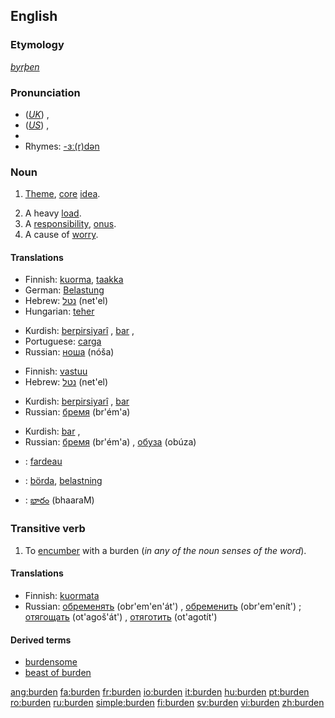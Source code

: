 {{wikipedia}}
==English==

===Etymology===
{{OE.}} ''[[byrþen]]''

===Pronunciation===
*(''[[Received Pronunciation|UK]]'') {{IPA|/ˈbɜːdn/}}, {{SAMPA|/"b3:dn/}}
*(''[[General American|US]]'') {{IPA|/ˈbɝdn/}}, {{SAMPA|/"b3`dn/}}
*{{audio|en-us-burden.ogg|Audio (US)}}
*Rhymes: [[Rhymes:English:-ɜː(r)dən|-ɜː(r)dən]]

===Noun===
{{en-noun}}

# {{obsolete}} [[Theme]], [[core]] [[idea]].
# A heavy [[load]].
# A [[responsibility]], [[onus]].
# A cause of [[worry]].

====Translations====
{{trans-top|A heavy load}}
*Finnish: [[kuorma]], [[taakka]]
*German: [[Belastung]]
*Hebrew: [[נטל]] (net'el) {{m}}
*Hungarian: [[teher]]
{{trans-mid}}
*Kurdish: [[berpirsiyarî]] {{f}}, [[bar]] {{m}}, {{KUchar|[[بار گرانی]]}}
*Portuguese: [[carga]]
*Russian: [[ноша]] (nóša) {{f}}
{{trans-bottom}}

{{trans-top|A responsibility, onus}}
*Finnish: [[vastuu]]
*Hebrew: [[נטל]] (net'el) {{m}}
{{trans-mid}}
*Kurdish: [[berpirsiyarî]] {{f}}, [[bar]] {{m}} {{KUchar|[[بار]]}}
*Russian: [[бремя]] (br'ém'a) {{n}}
{{trans-bottom}}

{{trans-top|A cause of worry}}

{{trans-mid}}
*Kurdish: [[bar]] {{m}}, {{KUchar|[[به‌ڵا]]}}
*Russian: [[бремя]] (br'ém'a) {{n}}, [[обуза]] (obúza) {{f}}
{{trans-bottom}}

{{checktrans}}
{{top}}
*{{ttbc|French}}: [[fardeau]]
{{mid}}
*{{ttbc|Swedish}}: [[börda]], [[belastning]]
*{{ttbc|Telugu}}: [[భారం]] (bhaaraM)
{{bottom}}

===Transitive verb===
{{en-verb}}

# To [[encumber]] with a burden (''in any of the noun senses of the word'').

====Translations====
*Finnish: [[kuormata]]
*Russian: [[обременять]] (obr'em'en'át') {{impf}}, [[обременить]] (obr'em'enít') {{pf}}; [[отягощать]] (ot'agoš'át') {{impf}}, [[отяготить]] (ot'agotít') {{pf}}

====Derived terms====
*[[burdensome]]
*[[beast of burden]]

[[ang:burden]]
[[fa:burden]]
[[fr:burden]]
[[io:burden]]
[[it:burden]]
[[hu:burden]]
[[pt:burden]]
[[ro:burden]]
[[ru:burden]]
[[simple:burden]]
[[fi:burden]]
[[sv:burden]]
[[vi:burden]]
[[zh:burden]]